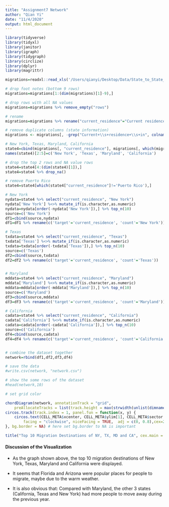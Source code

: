 ```yaml
---
title: "Assignment7 Network"
author: "Qian Yi"
date: "11/4/2020"
output: html_document
---
```


```r
library(tidyverse)
library(tidyxl)
library(janitor)
library(igraph)
library(tidygraph)
library(circlize)
library(dplyr)
library(magrittr)

```

```r
migrations=readxl::read_xls('/Users/qianyi/Desktop/Data/State_to_State_Migrations_Table_2018.xls', skip=4)
```

```r
# drop foot notes (bottom 9 rows)
migrations=migrations[1:(dim(migrations)[1]-9),] 

# drop rows with all NA values 
migrations=migrations %>% remove_empty("rows")

# rename 
migrations=migrations %>% rename("current_residence"="Current residence in...1")

# remove duplicate columns (state information)
migrations <- migrations[, -grep("Current+\\s+residence+\\s+in", colnames(migrations))]

```


```r
# New York, Texas, Maryland, California 
state4=cbind(migrations[, "current_residence"], migrations[, which(migrations[1,]=='New York')], migrations[, which(migrations[1,]=='Texas')], migrations[, which(migrations[1,]=='Maryland')], migrations[, which(migrations[1,]=='California')])
names(state4)[2:5]=c('New York', 'Texas', 'Maryland', 'California')

# drop the top 2 rows and NA value rows 
state4=state4[4:(dim(state4)[1]),]
state4=state4 %>% drop_na()

# remove Puerto Rico
state4=state4[which(state4["current_residence"]!='Puerto Rico'),]
```

```r
# New York 
nydata=state4 %>% select("current_residence", "New York") 
nydata['New York'] %<>% mutate_if(is.character,as.numeric)
nydata=nydata[order(-nydata['New York']),] %>% top_n(10) 
source=c('New York')
df1=cbind(source,nydata)
df1=df1 %>% rename(c('target'='current_residence', 'count'='New York'))

# Texas
txdata=state4 %>% select("current_residence", "Texas") 
txdata['Texas'] %<>% mutate_if(is.character,as.numeric)
txdata=txdata[order(-txdata['Texas']),] %>% top_n(10) 
source=c('Texas')
df2=cbind(source,txdata)
df2=df2 %>% rename(c('target'='current_residence', 'count'='Texas'))


# Maryland
mddata=state4 %>% select("current_residence", "Maryland") 
mddata['Maryland'] %<>% mutate_if(is.character,as.numeric)
mddata=mddata[order(-mddata['Maryland']),] %>% top_n(10) 
source=c('Maryland')
df3=cbind(source,mddata)
df3=df3 %>% rename(c('target'='current_residence', 'count'='Maryland'))

# California 
cadata=state4 %>% select("current_residence", "California") 
cadata['California'] %<>% mutate_if(is.character,as.numeric)
cadata=cadata[order(-cadata['California']),] %>% top_n(10) 
source=c('California')
df4=cbind(source,cadata)
df4=df4 %>% rename(c('target'='current_residence', 'count'='California'))


# combine the dataset together 
network=rbind(df1,df2,df3,df4)

# save the data 
#write.csv(network, "network.csv")

# show the some rows of the dataset 
#head(network,10)
```


```r
# set grid color

chordDiagram(network, annotationTrack = "grid", 
    preAllocateTracks = list(track.height = max(strwidth(unlist(dimnames(network))))))
circos.track(track.index = 1, panel.fun = function(x, y) {
    circos.text(CELL_META$xcenter, CELL_META$ylim[1], CELL_META$sector.index, 
        facing = "clockwise", niceFacing = TRUE,  adj = c(0, 0.8),cex=2)
}, bg.border = NA) # here set bg.border to NA is important

title("Top 10 Migration Destinations of NY, TX, MD and CA", cex.main = 2)

```

#### Discussion of the Visualization 

* As the graph shown above, the top 10 migration destinations of New York, Texas, Maryland and California were displayed. 

* It seems that Florida and Arizona were  popular places for people to migrate, maybe due to the warm weather. 

* It is also obvious that: Compared with Maryland, the other 3 states (California, Texas and New York) had more people to move away during the previous year. 













